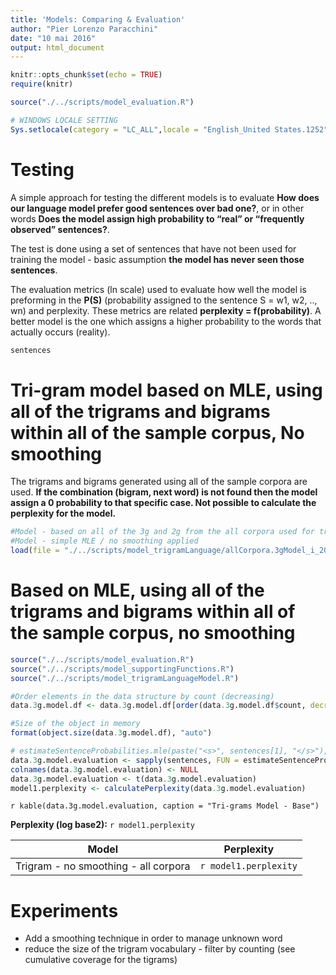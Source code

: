 ```yaml
---
title: 'Models: Comparing & Evaluation'
author: "Pier Lorenzo Paracchini"
date: "10 mai 2016"
output: html_document
---
```


```r
knitr::opts_chunk$set(echo = TRUE)
require(knitr)

source("./../scripts/model_evaluation.R")

# WINDOWS LOCALE SETTING
Sys.setlocale(category = "LC_ALL",locale = "English_United States.1252")
```

# Testing

A simple approach for testing the different models is to evaluate  __How does our language model prefer good sentences over bad one?__, or in other words __Does the model assign high probability to "real" or "frequently observed" sentences?__.

The test is done using a set of sentences that have not been used for training the model - basic assumption __the model has never seen those sentences__.

The evaluation metrics (ln scale) used to evaluate how well the model is preforming in the __P(S)__ (probability assigned to the sentence S = w1, w2, .., wn) and perplexity. These metrics are related __perplexity = f(probability)__. A better model is the one which assigns a higher probability to the words that actually occurs (reality).

```r
sentences
```

# Tri-gram model based on MLE, using all of the trigrams and bigrams within all of the sample corpus, No smoothing

The trigrams and bigrams generated using all of the sample corpora are used. __If the combination (bigram, next word) is not found then the model assign a 0 probability to that specific case. Not possible to calculate the perplexity for the model.__   

```r
#Model - based on all of the 3g and 2g from the all corpora used for training
#Model - simple MLE / no smoothing applied
load(file = "./../scripts/model_trigramLanguage/allCorpora.3gModel_i_2016-05-10.rdata")
```

# Based on MLE, using all of the trigrams and bigrams within all of the sample corpus, no smoothing

```r
source("./../scripts/model_evaluation.R")
source("./../scripts/model_supportingFunctions.R")
source("./../scripts/model_trigramLanguageModel.R")

#Order elements in the data structure by count (decreasing)
data.3g.model.df <- data.3g.model.df[order(data.3g.model.df$count, decreasing = T),]

#Size of the object in memory
format(object.size(data.3g.model.df), "auto")

# estimateSentenceProbabilities.mle(paste("<s>", sentences[1], "</s>"), data.3g.model.df)
data.3g.model.evaluation <- sapply(sentences, FUN = estimateSentenceProbabilities.mle, data.3g.model.df)
colnames(data.3g.model.evaluation) <- NULL
data.3g.model.evaluation <- t(data.3g.model.evaluation)
model1.perplexity <- calculatePerplexity(data.3g.model.evaluation)
```

`r kable(data.3g.model.evaluation, caption = "Tri-grams Model - Base")`

__Perplexity (log base2):__ `r model1.perplexity`


Model | Perplexity
------------- | -------------
Trigram - no smoothing - all corpora| `r model1.perplexity`

# Experiments

* Add a smoothing technique in order to manage unknown word
* reduce the size of the trigram vocabulary - filter by counting (see cumulative coverage for the tigrams)
